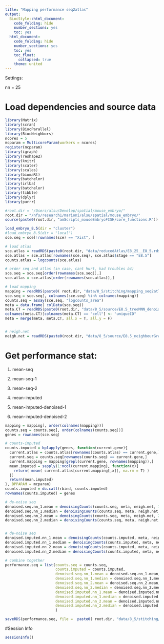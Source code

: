 ```yaml
---
title: "Mapping performance seq2atlas"
output:
  BiocStyle::html_document:
    code_folding: hide
    number_sections: yes
    toc: yes  
  html_document:
    code_folding: hide
    number_sections: yes
    toc: yes
    toc_float:
      collapsed: true
    theme: united
---
```


Settings:

nn = 25

# Load dependencies and source data

```r

library(Matrix)
library(scran)
library(BiocParallel)
library(BiocNeighbors)
ncores = 5
mcparam = MulticoreParam(workers = ncores)
register(mcparam)
library(igraph)
library(reshape2)
library(knitr)
library(scater)
library(scales)
library(biomaRt)
library(batchelor)
library(irlba)
library(batchelor)
library(tibble)
library(dplyr)
library(purrr)

#root.dir = "/Users/alsu/Develop/spatial/mouse_embryo/"
root.dir = "/nfs/research1/marioni/alsu/spatial/mouse_embryo/"
source(paste0(root.dir, "amScripts_mouseEmbryoFISH/core_functions.R"))

load_embryo_8.5(dir = "cluster")
#load_embryo_8.5(dir = "local")
sce.seq = sce[!rownames(sce) == "Xist", ]

# load atlas 
sce.atlas = readRDS(paste0(root.dir, "data/reducedAtlas/E8_25__E8_5.rds"))
sce.atlas = sce.atlas[rownames(sce.seq), sce.atlas$stage == "E8.5"]
counts.atlas = logcounts(sce.atlas)

# order seq and atlas (in case, cant hurt, had troubles b4)
sce.seq = sce.seq[order(rownames(sce.seq)),]
sce.atlas = sce.atlas[order(rownames(sce.atlas)),]

# load mapping
mapping = readRDS(paste0( root.dir, "data/8_5/stitching/mapping_seq2atlas_embryo2z5.rds"))
sce.seq = sce.seq[, colnames(sce.seq) %in% colnames(mapping)]
counts.seq = assay(sce.seq, "logcounts_area")
meta = data.frame( colData(sce.seq))
meta.CT = readRDS(paste0(root.dir, "data/8_5/source/E8.5_treeMNN_denoised.Rds"))
colnames(meta.CT)[colnames(meta.CT) == "cell"] <- "uniqueID"
meta = merge(meta, meta.CT, all.x = T, all.y = F)


# neigh.net
neigh.net = readRDS(paste0(root.dir, "data/8_5/source/E8.5_neighbourGraph_1.3.Rds"))

```


# Get performance stat:

1) mean-seq

2) mean-seq-1

3) mean-seq-2

4) mean-imputed 

5) mean-imputed-denoised-1

6) mean-imputed-denoised-2

```r

mapping = mapping[, order(colnames(mapping))]
counts.seq = counts.seq[, order(colnames(counts.seq))]
genes = rownames(sce.seq)

# counts-imputed
counts.imputed = bplapply(genes, function(current.gene){
  current.atlas = counts.atlas[rownames(counts.atlas) == current.gene,]
  current.seq = counts.seq[rownames(counts.seq) == current.gene,]
  current.mapping = mapping[grepl(current.gene, rownames(mapping)),]
  mean.imputed = sapply(1:ncol(current.mapping), function(x){
    return( mean( current.atlas[current.mapping[,x]], na.rm = T) )
  })
  return(mean.imputed)
}, BPPARAM = mcparam)
counts.imputed = do.call(rbind, counts.imputed)
rownames(counts.imputed) = genes

# de-noise seq
denoised.seq.nn_1.mean = denoisingCounts(counts.seq, meta, neigh.net, 1, "mean", mcparam)
denoised.seq.nn_1.median = denoisingCounts(counts.seq, meta, neigh.net, 1, "median", mcparam)
denoised.seq.nn_2.mean = denoisingCounts(counts.seq, meta, neigh.net, 2, "mean", mcparam)
denoised.seq.nn_2.median = denoisingCounts(counts.seq, meta, neigh.net, 2, "median", mcparam)


# de-noise seq
denoised.imputed.nn_1.mean = denoisingCounts(counts.imputed, meta, neigh.net, 1, "mean", mcparam)
denoised.imputed.nn_1.median = denoisingCounts(counts.imputed, meta, neigh.net, 1, "median", mcparam)
denoised.imputed.nn_2.mean = denoisingCounts(counts.imputed, meta, neigh.net, 2, "mean", mcparam)
denoised.imputed.nn_2.median = denoisingCounts(counts.imputed, meta, neigh.net, 2, "median", mcparam)

# combine together
performance.seq = list(counts.seq = counts.seq,
                       counts.imputed = counts.imputed,
                       denoised.seq.nn_1.mean = denoised.seq.nn_1.mean,
                       denoised.seq.nn_1.median = denoised.seq.nn_1.median,
                       denoised.seq.nn_2.mean = denoised.seq.nn_2.mean,
                       denoised.seq.nn_2.median = denoised.seq.nn_2.median,
                       denoised.imputed.nn_1.mean = denoised.imputed.nn_1.mean,
                       denoised.imputed.nn_1.median = denoised.imputed.nn_1.median,
                       denoised.imputed.nn_2.mean = denoised.imputed.nn_2.mean,
                       denoised.imputed.nn_2.median = denoised.imputed.nn_2.median
                       )

saveRDS(performance.seq, file =  paste0( root.dir, "data/8_5/stitching/performance_seq2atlas_embryo2z5.rds"))

```


#Session Info

```r

sessionInfo()

```
